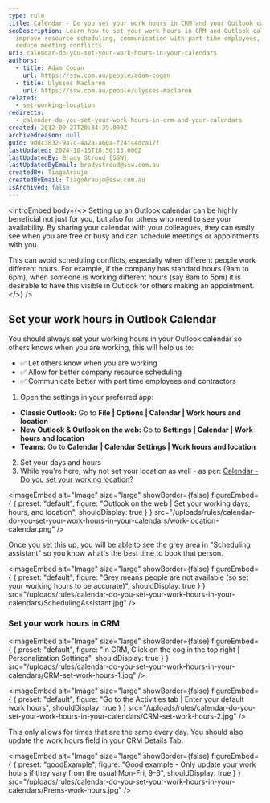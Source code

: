 ```yaml
---
type: rule
title: Calendar - Do you set your work hours in CRM and your Outlook calendar?
seoDescription: Learn how to set your work hours in CRM and Outlook calendar to
  improve resource scheduling, communication with part-time employees, and
  reduce meeting conflicts.
uri: calendar-do-you-set-your-work-hours-in-your-calendars
authors:
  - title: Adam Cogan
    url: https://ssw.com.au/people/adam-cogan
  - title: Ulysses Maclaren
    url: https://ssw.com.au/people/ulysses-maclaren
related:
  - set-working-location
redirects:
  - calendar-do-you-set-your-work-hours-in-crm-and-your-calendars
created: 2012-09-27T20:34:39.000Z
archivedreason: null
guid: 9ddc3832-9a7c-4a2a-a60a-f24f44dca17f
lastUpdated: 2024-10-15T18:50:13.000Z
lastUpdatedBy: Brady Stroud [SSW]
lastUpdatedByEmail: bradystroud@ssw.com.au
createdBy: TiagoAraujo
createdByEmail: TiagoAraujo@ssw.com.au
isArchived: false
---
```

<introEmbed
  body={<>
Setting up an Outlook calendar can be highly beneficial not just for you, but also for others who need to see your availability. By sharing your calendar with your colleagues, they can easily see when you are free or busy and can schedule meetings or appointments with you.

This can avoid scheduling conflicts, especially when different people work different hours. For example, if the company has standard hours (9am to 6pm), when someone is working different hours (say 8am to 5pm) it is desirable to have this visible in Outlook for others making an appointment.
  </>}
/>
## Set your work hours in Outlook Calendar

You should always set your working hours in your Outlook calendar so others knows when you are working, this will help us to:

* ✅ Let others know when you are working
* ✅ Allow for better company resource scheduling
* ✅ Communicate better with part time employees and contractors

1. Open the settings in your preferred app:

* **Classic Outlook:** Go to **File | Options | Calendar | Work hours and location**
* **New Outlook & Outlook on the web:** Go to **Settings | Calendar | Work hours and location**
* **Teams:** Go to **Calendar | Calendar Settings | Work hours and location**

2. Set your days and hours
3. While you're here, why not set your location as well - as per: [Calendar - Do you set your working location?](https://www.ssw.com.au/rules/set-working-location/)[](https://www.ssw.com.au/rules/set-working-location/)


<imageEmbed
  alt="Image"
  size="large"
  showBorder={false}
  figureEmbed={ {
    preset: "default",
    figure: "Outlook on the web | Set your working days, hours, and location",
    shouldDisplay: true
  } }
  src="/uploads/rules/calendar-do-you-set-your-work-hours-in-your-calendars/work-location-calendar.png"
/>


Once you set this up, you will be able to see the grey area in "Scheduling assistant" so you know what's the best time to book that person.


<imageEmbed
  alt="Image"
  size="large"
  showBorder={false}
  figureEmbed={ {
    preset: "default",
    figure: "Grey means people are not available (so set your working hours to be accurate)",
    shouldDisplay: true
  } }
  src="/uploads/rules/calendar-do-you-set-your-work-hours-in-your-calendars/SchedulingAssistant.jpg"
/>


### Set your work hours in CRM


<imageEmbed
  alt="Image"
  size="large"
  showBorder={false}
  figureEmbed={ {
    preset: "default",
    figure: "In CRM, Click on the cog in the top right | Personalization Settings",
    shouldDisplay: true
  } }
  src="/uploads/rules/calendar-do-you-set-your-work-hours-in-your-calendars/CRM-set-work-hours-1.jpg"
/>



<imageEmbed
  alt="Image"
  size="large"
  showBorder={false}
  figureEmbed={ {
    preset: "default",
    figure: "Go to the Activities tab | Enter your default work hours",
    shouldDisplay: true
  } }
  src="/uploads/rules/calendar-do-you-set-your-work-hours-in-your-calendars/CRM-set-work-hours-2.jpg"
/>


This only allows for times that are the same every day. You should also update the work hours field in your CRM Details Tab.

<imageEmbed
  alt="Image"
  size="large"
  showBorder={false}
  figureEmbed={ {
    preset: "goodExample",
    figure: "Good example - Only update your work hours if they vary from the usual Mon-Fri, 9-6",
    shouldDisplay: true
  } }
  src="/uploads/rules/calendar-do-you-set-your-work-hours-in-your-calendars/Prems-work-hours.jpg"
/>

